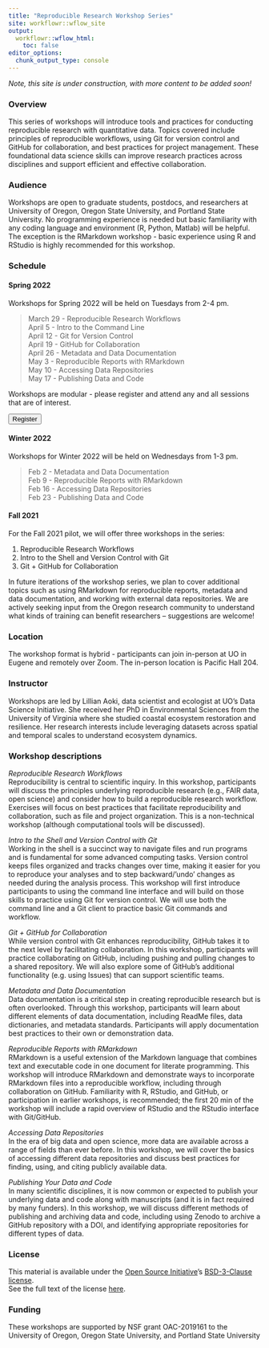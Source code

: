 ```yaml
---
title: "Reproducible Research Workshop Series"
site: workflowr::wflow_site
output:
  workflowr::wflow_html:
    toc: false
editor_options:
  chunk_output_type: console
---
```

<p class="text-success">
*Note, this site is under construction, with more content to be added soon!*
</p>



### Overview 
This series of workshops will introduce tools and practices for conducting reproducible research with quantitative data. Topics covered include principles of reproducible workflows, using Git for version control and GitHub for collaboration, and best practices for project management. These foundational data science skills can improve research practices across disciplines and support efficient and effective collaboration.

### Audience 
Workshops are open to graduate students, postdocs, and researchers at University of Oregon, Oregon State University, and Portland State University. No programming experience is needed but basic familiarity with any coding language and environment (R, Python, Matlab) will be helpful. The exception is the RMarkdown workshop - basic experience using R and RStudio is highly recommended for this workshop.  

### Schedule {.tabset}

#### Spring 2022

Workshops for Spring 2022 will be held on Tuesdays from 2-4 pm.  

> March 29 - Reproducible Research Workflows  
April 5 - Intro to the Command Line  
April 12 - Git for Version Control  
April 19 - GitHub for Collaboration  
April 26 - Metadata and Data Documentation  
May 3 - Reproducible Reports with RMarkdown  
May 10 - Accessing Data Repositories  
May 17 - Publishing Data and Code  

Workshops are modular - please register and attend any and all sessions that are of interest.   


<button type="button" class="btn btn-primary btn-lg" 
onclick="window.location.href= 'https://uoregon.zoom.us/meeting/register/tJAkdeuurTkjH9w7P6t9mmMq3Gu0VUz3Vt7m';">
Register
</button>    


<!-- <button type="button" class="btn btn-link btn-lg">[Register][]</button>   -->

<!-- [Register]: https://uoregon.zoom.us/meeting/register/tJAkdeuurTkjH9w7P6t9mmMq3Gu0VUz3Vt7m   -->

#### Winter 2022

Workshops for Winter 2022 will be held on Wednesdays from 1-3 pm. 

> Feb 2 - Metadata and Data Documentation  
Feb 9 - Reproducible Reports with RMarkdown  
Feb 16 - Accessing Data Repositories  
Feb 23 - Publishing Data and Code

#### Fall 2021

For the Fall 2021 pilot, we will offer three workshops in the series:

1.	Reproducible Research Workflows
3.	Intro to the Shell and Version Control with Git
4.	Git + GitHub for Collaboration  

In future iterations of the workshop series, we plan to cover additional topics such as using RMarkdown for reproducible reports, metadata and data documentation, and working with external data repositories. We are actively seeking input from the Oregon research community to understand what kinds of training can benefit researchers – suggestions are welcome!

### Location

The workshop format is hybrid - participants can join in-person at UO in Eugene and remotely over Zoom. The in-person location is Pacific Hall 204.  

### Instructor

Workshops are led by Lillian Aoki, data scientist and ecologist at UO's Data Science Initiative. She received her PhD in Environmental Sciences from the University of Virginia where she studied coastal ecosystem restoration and resilience. Her research interests include leveraging datasets across spatial and temporal scales to understand ecosystem dynamics.   

### Workshop descriptions

*Reproducible Research Workflows*  
Reproducibility is central to scientific inquiry. In this workshop, participants will discuss the principles underlying reproducible research (e.g., FAIR data, open science) and consider how to build a reproducible research workflow. Exercises will focus on best practices that facilitate reproducibility and collaboration, such as file and project organization. This is a non-technical workshop (although computational tools will be discussed).

*Intro to the Shell and Version Control with Git*  
Working in the shell is a succinct way to navigate files and run programs and is fundamental for some advanced computing tasks. Version control keeps files organized and tracks changes over time, making it easier for you to reproduce your analyses and to step backward/’undo’ changes as needed during the analysis process. This workshop will first introduce participants to using the command line interface and will build on those skills to practice using Git for version control. We will use both the command line and a Git client to practice basic Git commands and workflow.

*Git + GitHub for Collaboration*  
While version control with Git enhances reproducibility, GitHub takes it to the next level by facilitating collaboration. In this workshop, participants will practice collaborating on GitHub, including pushing and pulling changes to a shared repository. We will also explore some of GitHub’s additional functionality (e.g. using Issues) that can support scientific teams.

*Metadata and Data Documentation*  
Data documentation is a critical step in creating reproducible research but is often overlooked. Through this workshop, participants will learn about different elements of data documentation, including ReadMe files, data dictionaries, and metadata standards. Participants will apply documentation best practices to their own or demonstration data.  

*Reproducible Reports with RMarkdown*  
RMarkdown is a useful extension of the Markdown language that combines text and executable code in one document for literate programming. This workshop will introduce RMarkdown and demonstrate ways to incorporate RMarkdown files into a reproducible workflow, including through collaboration on GitHub. Familiarity with R, RStudio, and GitHub, or participation in earlier workshops, is recommended; the first 20 min of the workshop will include a rapid overview of RStudio and the RStudio interface with Git/GitHub.  

*Accessing Data Repositories*  
In the era of big data and open science, more data are available across a range of fields than ever before. In this workshop, we will cover the basics of accessing different data repositories and discuss best practices for finding, using, and citing publicly available data.  

*Publishing Your Data and Code*  
In many scientific disciplines, it is now common or expected to publish your underlying data and code along with manuscripts (and it is in fact required by many funders). In this workshop, we will discuss different methods of publishing and archiving data and code, including using Zenodo to archive a GitHub repository with a DOI, and identifying appropriate repositories for different types of data.  

### License

This material is available under the [Open Source Initiative][]'s [BSD-3-Clause license][].  
See the full text of the license [here](license.html).

[Open Source Initiative]: https://opensource.org/about
[BSD-3-Clause license]: https://opensource.org/licenses/BSD-3-Clause

### Funding

These workshops are supported by NSF grant OAC-2019161 to the University of Oregon, Oregon State University, and Portland State University
